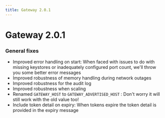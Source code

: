 ```yaml
---
title: Gateway 2.0.1
---
```


# Gateway 2.0.1

### General fixes 

- Improved error handling on start: When faced with issues to do with missing keystores or inadequately configured port count, we'll throw you some better error messages
- Improved robustness of memory handling during network outages
- Improved robustness for the audit log
- Improved robustness when scaling
- Renamed `GATEWAY_HOST` to `GATEWAY_ADVERTISED_HOST` : Don't worry it will still work with the old value too!
- Include token detail on expiry: When tokens expire the token detail is provided in the expiry message

